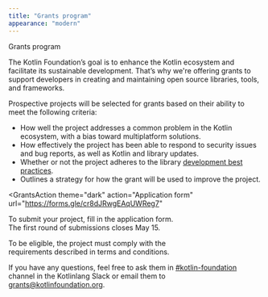 ```yaml
---
title: "Grants program"
appearance: "modern"
---
```


<Grants>

<GrantsTitle>Grants program</GrantsTitle>

The Kotlin Foundation’s goal is to enhance the Kotlin ecosystem and facilitate its sustainable development. That’s why we're offering grants to support developers in creating and maintaining open source libraries, tools, and frameworks.

Prospective projects will be selected for grants based on their ability to meet the following criteria:
 * How well the project addresses a common problem in the Kotlin ecosystem, with a bias toward multiplatform solutions.
 * How effectively the project has been able to respond to security issues and bug reports, as well as Kotlin and library updates.
 * Whether or not the project adheres to the library [development best practices](https://kotl.in/api-guide).
 * Outlines a strategy for how the grant will be used to improve the project.

<GrantsAction theme="dark"
  action="Application form" url="https://forms.gle/cr8dJRwgEAqUWReg7"
>
To submit your project, fill in the application form.<br className="hide--mm"/> The first round of submissions closes May 15.
</GrantsAction>

<GrantsAction action="Terms & conditions" url="">
To be eligible, the project must comply with the<br className="hide--mm"/> requirements described in terms and conditions.
</GrantsAction>

If you have any questions, feel free to ask them in [#kotlin-foundation](https://kotlinlang.slack.com/archives/C04RQTY5PBP) channel in the Kotlinlang Slack or email them to [grants@kotlinfoundation.org](mailto:grants@kotlinfoundation.org).

</Grants>